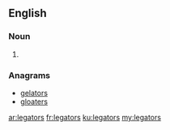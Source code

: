 ==English==

===Noun===
{{head|en}}

# {{plural of|legator}}

===Anagrams===
* [[gelators#English|gelators]]
* [[gloaters#English|gloaters]]

[[ar:legators]]
[[fr:legators]]
[[ku:legators]]
[[my:legators]]